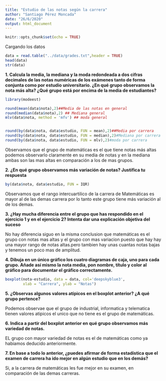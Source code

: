 ```yaml
---
title: "Estudio de las notas según la carrera"
author: "Santiago Pérez Moncada"
date: "26/6/2020"
output: html_document
---
```


```r
knitr::opts_chunk$set(echo = TRUE)
```


Cargando los datos 

```r
data = read.table("../data/grades.txt",header = TRUE)
head(data)
str(data)
```

**1. Calcula la media, la mediana y la moda redondeada a dos cifras decimales de las notas numéricas de los exámenes tanto de forma conjunta como por estudio universitario. ¿En qué grupo observamos la nota más alta? ¿Qué grupo está por encima de la media de estudiantes?**

```r
library(modeest)

round(mean(data$nota),2)##Media de las notas en general
round(median(data$nota),2) ## Mediana general
mlv(data$nota, method = 'mfv') ## moda general


round(by(data$nota, data$estudio, FUN = mean),2)##Media por carrera
round(by(data$nota, data$estudio, FUN = median),2)#Mediana por carrera
round(by(data$nota, data$estudio, FUN = mlv),2)#moda por carrera
```
Observamos que el grupo de matemáticas es el que tiene notas más altas podemos observarlo claramente en su media de notas y en la mediana ambas son las mas altas en comparación a los de mas grupos. 


**2. ¿En qué grupo observamos más variación de notas? Justifica tu respuesta**

```r
by(data$nota, data$estudio, FUN = IQR)
```

Observamos que el rango intercuartilico de la carrera de Matemáticas es mayor al de las demas carrera por lo tanto este grupo tiene más variación al de los demas.

**3. ¿Hay mucha diferencia entre el grupo que has respondido en el ejercicio 1 y en el ejercicio 2? Intenta dar una explicación objetiva del suceso**

No hay diferencia siguo en la misma conclusion que matemáticas es el grupo con notas mas altas y el grupo con mas variacion puesto que hay hay una mayor rango de notas altas.pero tambien hay unas cuantas notas bajas y tenemos un poco mas de amplitud.

**4. Dibuja en un único gráfico los cuatro diagramas de caja, uno para cada grupo. Añade así mismo la nota media, pon nombre, título y color al gráfico para documentar el gráfico correctamente.**

```r
boxplot(nota~estudio, data = data, col='deepskyblue3',
        xlab = "Carrera", ylab = "Notas")
```

**5. ¿Observas algunos valores atípicos en el boxplot anterior? ¿A qué grupo pertence? **

Podemos observae que el grupo de industrial, informatica y telematica tienen valores atipicos el unico que no tiene es el grupo de matemáticas.

**6. Indica a partir del boxplot anterior en qué grupo observamos más variedad de notas.**

EL grupo con mayor variedad de notas es el de matemáticas como ya habiamos deducido anteriormente.

**7. En base a todo lo anterior, ¿puedes afirmar de forma estadística que el examen de carrera ha ido mejor en algún estudio que en los demás? **

Si, a la carrera de matemáticas les fue mejor en su examen, en comparación de las demas carreras.